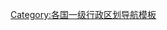 <noinclude>{{NoteTA|G1=地名翻譯}}</noinclude>{{Navbox
| name = 巴基斯坦行政区划
| title = [[巴基斯坦行政区划]]
| state = {{{state|autocollapse}}}
| listclass = hlist
| group1 = [[省]]
| list1 = 
* [[俾路支省|俾路支]]
* [[开伯尔-普什图省|開伯爾－普什圖]]
* [[旁遮普省|旁遮普]]
* [[信德省|信德]]
| group2 = [[联邦领地]]
| list2 = 
* [[伊斯兰堡首都区|伊斯蘭堡]]
| group3 = [[自治区]]
| list3 = 
* [[自由克什米爾]]
* [[吉尔吉特-巴尔蒂斯坦省|吉爾吉特－巴提斯坦]]
| below =
}}<noinclude>
{{collapsible option}}
[[Category:巴基斯坦行政区划模板| ]]
[[Category:各国一级行政区划导航模板]]
</noinclude>